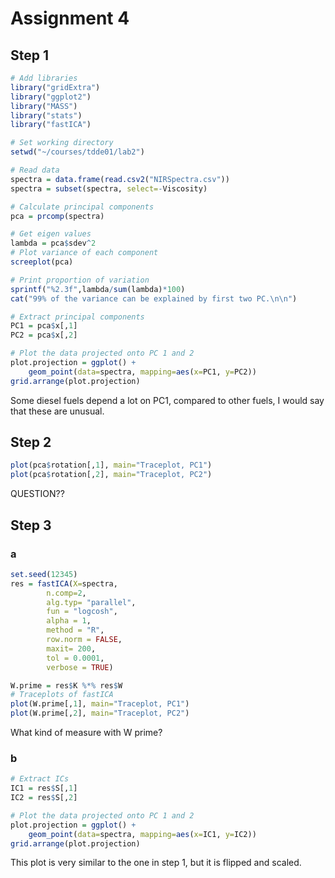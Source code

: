 # Assignment 4

## Step 1

```r
# Add libraries
library("gridExtra")
library("ggplot2")
library("MASS")
library("stats")
library("fastICA")

# Set working directory
setwd("~/courses/tdde01/lab2")

# Read data
spectra = data.frame(read.csv2("NIRSpectra.csv"))
spectra = subset(spectra, select=-Viscosity)

# Calculate principal components
pca = prcomp(spectra)

# Get eigen values
lambda = pca$sdev^2
# Plot variance of each component
screeplot(pca)

# Print proportion of variation
sprintf("%2.3f",lambda/sum(lambda)*100)
cat("99% of the variance can be explained by first two PC.\n\n")

# Extract principal components
PC1 = pca$x[,1]
PC2 = pca$x[,2]

# Plot the data projected onto PC 1 and 2
plot.projection = ggplot() +
    geom_point(data=spectra, mapping=aes(x=PC1, y=PC2))
grid.arrange(plot.projection)
```

Some diesel fuels depend a lot on PC1, compared to other fuels, I would say that these are unusual.

## Step 2

```r
plot(pca$rotation[,1], main="Traceplot, PC1")
plot(pca$rotation[,2], main="Traceplot, PC2")
```

QUESTION??

## Step 3

### a

```r
set.seed(12345)
res = fastICA(X=spectra, 
        n.comp=2, 
        alg.typ= "parallel", 
        fun = "logcosh", 
        alpha = 1, 
        method = "R", 
        row.norm = FALSE, 
        maxit= 200, 
        tol = 0.0001, 
        verbose = TRUE)

W.prime = res$K %*% res$W
# Traceplots of fastICA
plot(W.prime[,1], main="Traceplot, PC1")
plot(W.prime[,2], main="Traceplot, PC2")
```

What kind of measure with W prime?

### b

```r
# Extract ICs
IC1 = res$S[,1]
IC2 = res$S[,2]

# Plot the data projected onto PC 1 and 2
plot.projection = ggplot() +
    geom_point(data=spectra, mapping=aes(x=IC1, y=IC2))
grid.arrange(plot.projection)
```

This plot is very similar to the one in step 1, but it is flipped and scaled.
